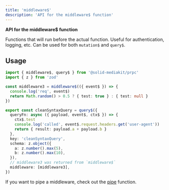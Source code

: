 ```yaml
---
title: 'middleware$'
description: 'API for the middleware$ function'
---
```


**API for the middleware$ function**

Functions that will run before the actual function. Useful for authentication, logging, etc. Can be used for both `mutation$` and `query$`.

## Usage

```ts
import { middleware$, query$ } from '@solid-mediakit/prpc'
import { z } from 'zod'

const middleware3 = middleware$(({ event$ }) => {
  console.log('req', event$)
  return Math.random() > 0.5 ? { test: true } : { test: null }
})

export const cleanSyntaxQuery = query$({
  queryFn: async ({ payload, event$, ctx$ }) => {
    ctx$.test
    console.log('called', event$.request.headers.get('user-agent'))
    return { result: payload.a + payload.b }
  },
  key: 'cleanSyntaxQuery',
  schema: z.object({
    a: z.number().max(5),
    b: z.number().max(10),
  }),
  // middleware3 was returned from `middleware$`
  middleware: [middleware3],
})
```

If you want to pipe a middleware, check out the [pipe](/pipe) function.
